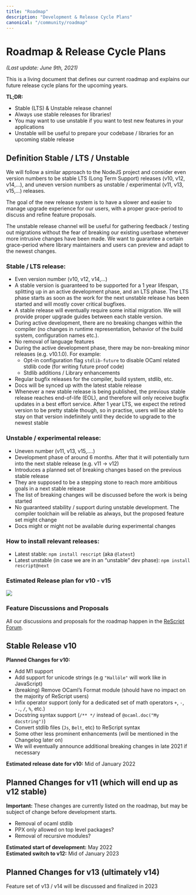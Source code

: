 ```yaml
---
title: "Roadmap"
description: "Development & Release Cycle Plans"
canonical: "/community/roadmap"
---
```



# Roadmap & Release Cycle Plans

*(Last update: June 9th, 2021)*

This is a living document that defines our current roadmap and explains our future release cycle plans for the upcoming years.

**TL;DR:**

- Stable (LTS) & Unstable release channel
- Always use stable releases for libraries!
- You may want to use unstable if you want to test new features in your applications
- Unstable will be useful to prepare your codebase / libraries for an upcoming stable release

## Definition Stable / LTS / Unstable

We will follow a similar approach to the NodeJS project and consider even version numbers to be stable LTS (Long Term Support) releases (v10, v12, v14,...), and uneven version numbers as unstable / experimental (v11, v13, v15,...) releases.

The goal of the new release system is to have a slower and easier to manage upgrade experience for our users, with a proper grace-period to discuss and refine feature proposals.

The unstable release channel will be useful for gathering feedback / testing out migrations without the fear of breaking our existing userbase whenever more intrusive changes have been made. We want to guarantee a certain grace-period where library maintainers and users can preview and adapt to the newest changes.

### Stable / LTS release:

- Even version number (v10, v12, v14,...)
- A stable version is guaranteed to be supported for a 1 year lifespan, splitting up in an active development phase, and an LTS phase. The LTS phase starts as soon as the work for the next unstable release has been started and will mostly cover critical bugfixes.
- A stable release will eventually require some initial migration. We will provide proper upgrade guides between each stable version.
- During active development, there are no breaking changes within the compiler (no changes in runtime representation, behavior of the build system, configuration names etc.). 
- No removal of language features
- During the active development phase, there may be non-breaking minor releases (e.g. v10.1.0). For example:
  - Opt-in configuration flag `stdlib-future` to disable OCaml related stdlib code (for writing future proof code)
  - Stdlib additions / Library enhancements
- Regular bugfix releases for the compiler, build system, stdlib, etc.
- Docs will be synced up with the latest stable release
- Whenever a new stable release is being published, the previous stable release reaches end-of-life (EOL), and therefore will only receive bugfix updates in a best effort service. After 1 year LTS, we expect the retired version to be pretty stable though, so in practise, users will be able to stay on that version indefinitely until they decide to upgrade to the newest stable

### Unstable / experimental release:

- Uneven number (v11, v13, v15,....)
- Development phase of around 6 months. After that it will potentially turn into the next stable release (e.g. v11 -> v12)
- Introduces a planned set of breaking changes based on the previous stable release
- They are supposed to be a stepping stone to reach more ambitious goals in a next stable release
- The list of breaking changes will be discussed before the work is being started
- No guaranteed stability / support during unstable development. The compiler toolchain will be reliable as always, but the proposed feature set might change
- Docs might or might not be available during experimental changes

### How to install relevant releases:

- Latest stable: `npm install rescript` (aka `@latest`)
- Latest unstable (in case we are in an “unstable” dev phase): `npm install rescript@next`

### Estimated Release plan for v10 - v15

<Image withShadow={false} src="/static/img/roadmap_2021.jpg" caption="Release cycle for the upcoming versions"/>

### Feature Discussions and Proposals

All our discussions and proposals for the roadmap happen in the [ReScript Forum](https://forum.rescript-lang.org).

## Stable Release v10

**Planned Changes for v10:**

- Add M1 support
- Add support for unicode strings (e.g `"Hallöle"` will work like in JavaScript)
- (breaking) Remove OCaml’s Format module (should have no impact on the majority of ReScript users)
- Infix operator support (only for a dedicated set of math operators `+`, `-`, `-.`, `/`, `%`, etc.)
- Docstring syntax support (`/** */` instead of `@ocaml.doc("My docstring")`)
- Convert stdlib files (`Js`, `Belt`, etc) to ReScript syntax
- Some other less prominent enhancements (will be mentioned in the Changelog later on)
- We will eventually announce additional breaking changes in late 2021 if necessary

**Estimated release date for v10:** Mid of January 2022

## Planned Changes for v11 (which will end up as v12 stable)

**Important:** These changes are currently listed on the roadmap, but may be subject of change before development starts.

- Removal of ocaml stdlib
- PPX only allowed on top level packages?
- Removal of recursive modules?

**Estimated start of development:** May 2022<br/>
**Estimated switch to v12:** Mid of January 2023

## Planned Changes for v13 (ultimately v14)

Feature set of v13 / v14 will be discussed and finalized in 2023
